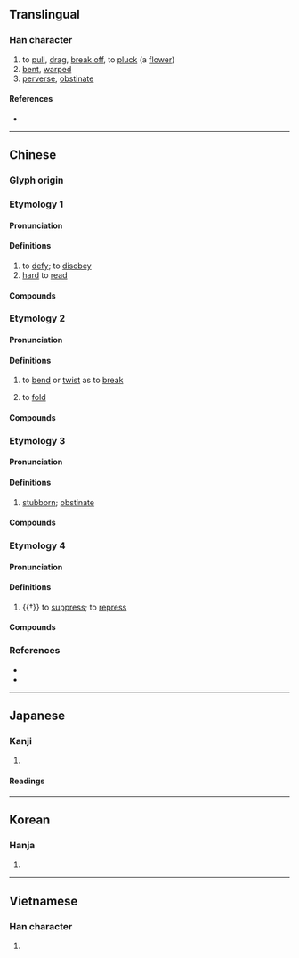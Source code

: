 {{character info}}
==Translingual==

===Han character===
{{Han char|rn=64|rad=手|as=05|sn=8|four=54027|canj=QVIS|ids=⿰扌幼}}

# to [[pull]], [[drag]], [[break off]], to [[pluck]] (a [[flower]])
# [[bent]], [[warped]]
# [[perverse]], [[obstinate]]

====References====
* {{Han ref|kx=0426.040|dkj=11962|dj=0774.060|hdz=31862.060|uh=62D7|ud=25303|bh=A9ED|bd=43501}}

----

==Chinese==

<!--
|h=pfs=au/áu
|mn=áu/qz:auh
-->
{{attention|hak}} {{attention|nan}}
{{attention|lzh}} {{attention|och}}

===Glyph origin===
{{Han etym}}

===Etymology 1===
{{zh-forms}}

====Pronunciation====
{{zh-pron
|m=ào
|c=aau3
|h=pfs=
|mn=
|mc=
|oc=
|cat=
}}

====Definitions====
{{zh-hanzi}}

# to [[defy]]; to [[disobey]]
# [[hard]] to [[read]]

====Compounds====
{{zh-der|四不拗六|執拗|拗不過|拗處|拗甜|拗彆|拗不登|拗句|曲拗|拗彆攪炒|拗體|拗體詩|拗強|拗蠻|拗口風|拗口令|拗口|違拗}}

===Etymology 2===
{{zh-forms}}

====Pronunciation====
{{zh-pron
|m=ǎo
|c=aau2
|h=pfs=áu
|mn=tw,xm,zz:áu/qz:auh
|mc=
|oc=
|cat=
}}

====Definitions====
{{zh-hanzi}}

# {{lb|zh|dialect}} to [[bend]] or [[twist]] as to [[break]]
# {{lb|zh|Hokkien}} to [[fold]]

====Compounds====
{{zh-der|拗曲作直|拗花|點拗|拗陷}}

===Etymology 3===
{{zh-forms}}

====Pronunciation====
{{zh-pron
|m=niù
|c=
|h=pfs=
|mn=
|mc=
|oc=
|cat=a
}}

====Definitions====
{{zh-hanzi}}

# [[stubborn]]; [[obstinate]]

====Compounds====
{{zh-der|一不拗眾|拗性|拗相公|憋拗}}

===Etymology 4===
{{zh-forms}}

====Pronunciation====
{{zh-pron
|m=yù
|c=juk6
|h=pfs=
|mn=
|mc=
|oc=
|cat=
}}

====Definitions====
{{zh-hanzi}}

# {{†}} to [[suppress]]; to [[repress]]

====Compounds====
{{zh-der|拗怒}}

===References===
* {{R:twedu|A01549}}
* {{R:yue:Hanzi}}

----

==Japanese==

===Kanji===
{{ja-kanji|grade=|rs=手05}}

# {{rfdef|ja|sort=手05}}

====Readings====
{{ja-readings
|goon=よう
|kanon=おう
|on=いく
|kun=ねじ-る, ねじ-れる, ねじ-ける, こじ-れる, す-ねる
}}

----

==Korean==

===Hanja===
{{ko-hanja|hangeul=요|eumhun=|rv=yo|mr=yo|y=yo}}

# {{rfdef|ko|sort=手05}}

----

==Vietnamese==

===Han character===
{{vi-hantu|húc, ao, áo, ảo, nữu|rs=手05}}

# {{rfdef|vi|sort=手05}}